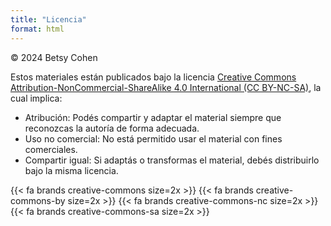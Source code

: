 ```yaml
---
title: "Licencia"
format: html
---
```


© 2024 Betsy Cohen

Estos materiales están publicados bajo la licencia [Creative Commons Attribution-NonCommercial-ShareAlike 4.0 International (CC BY-NC-SA)](https://creativecommons.org/licenses/by-nc-sa/4.0/), la cual implica:

-   Atribución: Podés compartir y adaptar el material siempre que reconozcas la autoría de forma adecuada.
-   Uso no comercial: No está permitido usar el material con fines comerciales.
-   Compartir igual: Si adaptás o transformas el material, debés distribuirlo bajo la misma licencia.

{{< fa brands creative-commons size=2x >}} 
{{< fa brands creative-commons-by size=2x >}} 
{{< fa brands creative-commons-nc size=2x >}} 
{{< fa brands creative-commons-sa size=2x >}}
